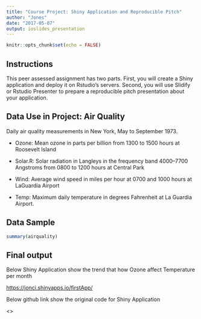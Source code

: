 ---
title: "Course Project: Shiny Application and Reproducible Pitch"
author: "Jones"
date: "2017-05-07"
output: ioslides_presentation
---

```{r setup, include=FALSE}
knitr::opts_chunk$set(echo = FALSE)
```

## Instructions

This peer assessed assignment has two parts. First, you will create a Shiny application and deploy it on Rstudio's servers. Second, you will use Slidify or Rstudio Presenter to prepare a reproducible pitch presentation about your application.

## Data Use in Project: Air Quality

Daily air quality measurements in New York, May to September 1973.

- Ozone: Mean ozone in parts per billion from 1300 to 1500 hours at Roosevelt Island

- Solar.R: Solar radiation in Langleys in the frequency band 4000–7700 Angstroms from 0800 to 1200 hours at Central Park

- Wind: Average wind speed in miles per hour at 0700 and 1000 hours at LaGuardia Airport

- Temp: Maximum daily temperature in degrees Fahrenheit at La Guardia Airport.

## Data Sample

```{r cars, echo = TRUE}
summary(airquality)
```

## Final output

Below Shiny Application show the trend that how Ozone affect Temperature per month

<https://jonci.shinyapps.io/firstApp/>

Below github link show the original code for Shiny Application

<>



